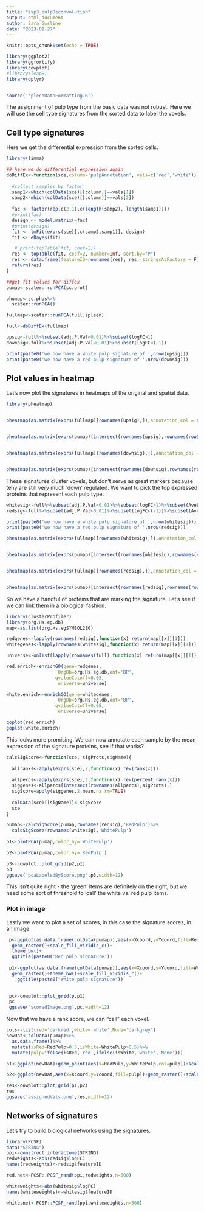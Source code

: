 ```yaml
---
title: "exp3_pulpDeconvolution"
output: html_document
author: Sara Gosline
date: "2023-01-27"
---
```


```r
knitr::opts_chunk$set(echo = TRUE)

library(ggplot2)
library(ggfortify)
library(cowplot)
#library(leapR)
library(dplyr)


source('spleenDataFormatting.R')

```

The assignment of pulp type from the basic data was not robust. Here we will use the cell type signatures from the sorted data to label the voxels.


## Cell type signatures

Here we get the differential expression from the sorted cells.

```r

library(limma)

## here we do differential expression again
doDiffEx<-function(sce,column='pulpAnnotation', vals=c('red','white')){
  
  #collect samples by factor
  samp1<-which(colData(sce)[[column]]==vals[1])
  samp2<-which(colData(sce)[[column]]==vals[2])
  
  fac <- factor(rep(c(2,1),c(length(samp2), length(samp1))))
  #print(fac)
  design <- model.matrix(~fac)
  #print(design)
  fit <- lmFit(exprs(sce)[,c(samp2,samp1)], design)
  fit <- eBayes(fit)

   # print(topTable(fit, coef=2))
  res <- topTable(fit, coef=2, number=Inf, sort.by="P")
  res <- data.frame(featureID=rownames(res), res, stringsAsFactors = F)
  return(res)
}

##get fit values for diffex
pumap<-scater::runPCA(sc.prot)

phumap<-sc.phos%>%
  scater::runPCA()

fullmap<-scater::runPCA(full.spleen)

full<-doDiffEx(fullmap)

upsig<-full%>%subset(adj.P.Val<0.01)%>%subset(logFC>1)
downsig<-full%>%subset(adj.P.Val<0.01)%>%subset(logFC<(-1))

print(paste0('we now have a white pulp signature of ',nrow(upsig)))
print(paste0('we now have a red pulp signature of ',nrow(downsig)))

```

## Plot values in heatmap
Let's now plot the signatures in heatmaps of the original and spatial data.


```r
library(pheatmap)


pheatmap(as.matrix(exprs(fullmap)[rownames(upsig),]),annotation_col = as.data.frame(colData(fullmap)),cellwidth = 10,main='White pulp signature')


pheatmap(as.matrix(exprs(pumap)[intersect(rownames(upsig),rownames(rowData(pumap))),]),annotation_col = as.data.frame(colData(pumap))[,c('pulpAnnotation','TMT.set')],main='White pulp signature')


pheatmap(as.matrix(exprs(fullmap)[rownames(downsig),]),annotation_col = as.data.frame(colData(fullmap)),cellwidth=10,main='Red pulp signature')


pheatmap(as.matrix(exprs(pumap)[intersect(rownames(downsig),rownames(rowData(pumap))),]),annotation_col = as.data.frame(colData(pumap))[,c('pulpAnnotation','TMT.set')],main='Red pulp signature')


```

These signatures cluster voxels, but don't serve as great markers because tehy are still very much 'down' regulated. We want to pick the top expressed proteins that represent each pulp type.

```r


whitesig<-full%>%subset(adj.P.Val<0.01)%>%subset(logFC>1)%>%subset(AveExpr>1)
redsig<-full%>%subset(adj.P.Val<0.01)%>%subset(logFC<(-1))%>%subset(AveExpr>(1))

print(paste0('we now have a white pulp signature of ',nrow(whitesig)))
print(paste0('we now have a red pulp signature of ',nrow(redsig)))

pheatmap(as.matrix(exprs(fullmap)[rownames(whitesig),]),annotation_col = as.data.frame(colData(fullmap)),cellwidth = 10,main='White pulp signature')


pheatmap(as.matrix(exprs(pumap)[intersect(rownames(whitesig),rownames(rowData(pumap))),]),annotation_col = as.data.frame(colData(pumap))[,c('pulpAnnotation','TMT.set')],main='White pulp signature')


pheatmap(as.matrix(exprs(fullmap)[rownames(redsig),]),annotation_col = as.data.frame(colData(fullmap)),cellwidth=10,main='Red pulp signature')


pheatmap(as.matrix(exprs(pumap)[intersect(rownames(redsig),rownames(rowData(pumap))),]),annotation_col = as.data.frame(colData(pumap))[,c('pulpAnnotation','TMT.set')],main='Red pulp signature')

```

So we have a handful of proteins that are marking the signature. Let's see if we can link them in a biological fashion.

```r
library(clusterProfiler)
library(org.Hs.eg.db)
map<-as.list(org.Hs.egSYMBOL2EG)

redgenes<-lapply(rownames(redsig),function(x) return(map[[x]][1]))
whitegenes<-lapply(rownames(whitesig),function(x) return(map[[x]][1]))

universe<-unlist(lapply(rownames(full),function(x) return(map[[x]][1])))

red.enrich<-enrichGO(gene=redgenes,
                   OrgDb=org.Hs.eg.db,ont='BP',
                  qvalueCutoff=0.05,
                   universe=universe)

white.enrich<-enrichGO(gene=whitegenes,
                   OrgDb=org.Hs.eg.db,ont='BP',
                  qvalueCutoff=0.05,
                   universe=universe)

goplot(red.enrich)
goplot(white.enrich)
```

This looks more promising. We can now annotate each sample by the mean expression of the signature proteins, see if that works?

```r

calcSigScore<-function(sce, sigProts,sigName){
  
  allranks<-apply(exprs(sce),2,function(x) rev(rank(x)))
  
  allpercs<-apply(exprs(sce),2,function(x) rev(percent_rank(x)))
  siggenes<-allpercs[intersect(rownames(allpercs),sigProts),]
  sigScore=apply(siggenes,2,mean,na.rm=TRUE)
  
  colData(sce)[[sigName]]<-sigScore
  sce
}

pumap<-calcSigScore(pumap,rownames(redsig),'RedPulp')%>%
  calcSigScore(rownames(whitesig),'WhitePulp')
  
p1<-plotPCA(pumap,color_by='WhitePulp')

p2<-plotPCA(pumap,color_by='RedPulp')

p3<-cowplot::plot_grid(p2,p1)
p3
ggsave('pcaLabeledByScore.png',p3,width=12)

```

This isn't quite right - the 'green' items are definitely on the right, but we need some sort of threshold to 'call' the white vs. red pulp items.


### Plot in image

Lastly we want to plot a set of scores, in this case the signature scores, in an image. 


```r

 p<-ggplot(as.data.frame(colData(pumap)),aes(x=Xcoord,y=Ycoord,fill=RedPulp))+
  geom_raster()+scale_fill_viridis_c()+
  theme_bw()+
  ggtitle(paste0('Red pulp signature'))
  
 p1<-ggplot(as.data.frame(colData(pumap)),aes(x=Xcoord,y=Ycoord,fill=WhitePulp))+
  geom_raster()+theme_bw()+scale_fill_viridis_c()+
    ggtitle(paste0("White pulp signature"))
    

 pc<-cowplot::plot_grid(p,p1)
 pc
 ggsave('scoredImage.png',pc,width=12)
```

Now that we have a rank score, we can "call" each voxel. 


```r

cols<-list(red='darkred',white='white',None='darkgrey')
newDat<-colData(pumap)%>%
  as.data.frame()%>%
  mutate(isRed=RedPulp>0.5,isWhite=WhitePulp>0.5)%>%
  mutate(pulp=ifelse(isRed,'red',ifelse(isWhite,'white','None')))

p1<-ggplot(newDat)+geom_point(aes(x=RedPulp,y=WhitePulp,col=pulp))+scale_color_manual(values=cols)

p2<-ggplot(newDat,aes(x=Xcoord,y=Ycoord,fill=pulp))+geom_raster()+scale_fill_manual(values=cols)

res<-cowplot::plot_grid(p1,p2)
res
ggsave('assignedVals.png',res,width=12)
```


## Networks of signatures

Let's try to build biological networks using the signatures.

```r
library(PCSF)
data("STRING")
ppi<-construct_interactome(STRING)
redweights<-abs(redsig$logFC)
names(redweights)<-redsig$featureID

red.net<-PCSF::PCSF_rand(ppi,redweights,n=500)

whiteweights<-abs(whitesig$logFC)
names(whiteweights)<-whitesig$featureID

white.net<-PCSF::PCSF_rand(ppi,whiteweights,n=500)


```

